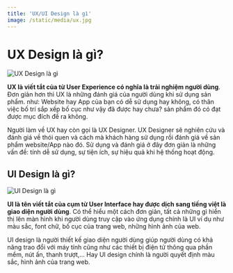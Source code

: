 ```yaml
---
title: 'UX/UI Design là gì'
image: /static/media/ux.jpg
---
```


# UX Design là gì?

![UX Design là gì](/static/media/ux.jpg)

**UX là viết tắt của từ User Experience có nghĩa là trải nghiệm người dùng**. Đơn giản hơn thì UX là những đánh giá của người dùng khi sử dụng sản phẩm. như: Website hay App của bạn có dễ sử dụng hay không, có thân việc bố trí sắp xếp bố cục như vậy đã được hay chưa? sản phẩm đó có đạt được mục đích đề ra không.

Người làm về UX hay còn gọi là UX Designer. UX Designer sẽ nghiên cứu và đánh giá về thói quen và cách mà khách hàng sử dụng rồi đánh giá về sản phẩm website/App nào đó. Sử dụng và đánh giá ở đây đơn giản là những vấn đề: tính dễ sử dụng, sự tiện ích, sự hiệu quả khi hệ thống hoạt động.

## UI Design là gì?

![UI Design là gì](/static/media/ui.png)

**UI là tên viết tắt của cụm từ User Interface hay được dịch sang tiếng việt là giao diện người dùng**. Có thể hiểu một cách đơn giản, tất cả những gì hiển thị lên màn hình khi người dùng truy cập vào ứng dụng chính là UI ví dụ như màu sắc, font chữ, bố cục của trang web, những hình ảnh của web.

UI design là người thiết kế giao diện người dùng giúp người dùng có khả năng trao đổi với máy tính cũng như các thiết bị điện tử thông qua phần mềm, nút ấn, thanh trượt,... Hay UI design chính là người quyết định màu sắc, hình ảnh của trang web.
